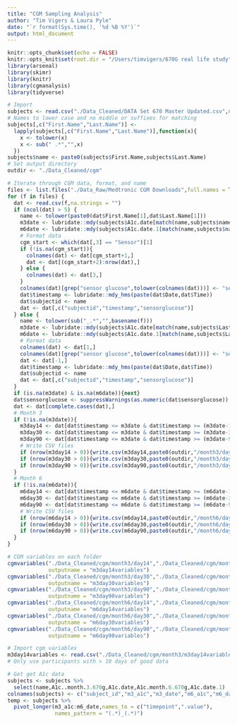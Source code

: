 ```yaml
---
title: "CGM Sampling Analysis"
author: "Tim Vigers & Laura Pyle"
date: "`r format(Sys.time(), '%d %B %Y')`"
output: html_document
---
```


```r
knitr::opts_chunk$set(echo = FALSE)
knitr::opts_knit$set(root.dir = "/Users/timvigers/670G real life study")
library(arsenal)
library(skimr)
library(knitr)
library(cgmanalysis)
library(tidyverse)
```

```r
# Import
subjects <- read.csv("./Data_Cleaned/DATA Set 670 Master Updated.csv",na.strings = "")
# Names to lower case and no middle or suffixes for matching
subjects[,c("First.Name","Last.Name")] <- 
  lapply(subjects[,c("First.Name","Last.Name")],function(x){
    x <- tolower(x)
    x <- sub(" .*","",x)
  })
subjects$name <- paste0(subjects$First.Name,subjects$Last.Name)
# Set output directory
outdir <- "./Data_Cleaned/cgm"
```

```r
# Iterate through CGM data, format, and name
files <- list.files("./Data_Raw/Medtronic CGM Downloads",full.names = T)
for (f in files) {
  dat <- read.csv(f,na.strings = "")
  if (ncol(dat) > 5) {
    name <- tolower(paste0(dat$First.Name[1],dat$Last.Name[1]))
    m3date <- lubridate::mdy(subjects$A1c.date[match(name,subjects$name)])
    m6date <- lubridate::mdy(subjects$A1c.date.1[match(name,subjects$name)])
    # Format data
    cgm_start <- which(dat[,3] == "Sensor")[1]
    if (!is.na(cgm_start)){
      colnames(dat) <- dat[cgm_start+1,]
      dat <- dat[(cgm_start+2):nrow(dat),] 
    } else {
      colnames(dat) <- dat[3,]
    }
    colnames(dat)[grep("sensor glucose",tolower(colnames(dat)))] <- "sensorglucose"
    dat$timestamp <- lubridate::mdy_hms(paste(dat$Date,dat$Time))
    dat$subjectid <- name
    dat <- dat[,c("subjectid","timestamp","sensorglucose")]
  } else {
    name <- tolower(sub("_.*","",basename(f)))
    m3date <- lubridate::mdy(subjects$A1c.date[match(name,subjects$Last.Name)])
    m6date <- lubridate::mdy(subjects$A1c.date.1[match(name,subjects$Last.Name)])
    # Format data
    colnames(dat) <- dat[1,]
    colnames(dat)[grep("sensor glucose",tolower(colnames(dat)))] <- "sensorglucose"
    dat <- dat[-1,]
    dat$timestamp <- lubridate::mdy_hms(paste(dat$Date,dat$Time))
    dat$subjectid <- name
    dat <- dat[,c("subjectid","timestamp","sensorglucose")]
  }
  if (is.na(m3date) & is.na(m6date)){next}
  dat$sensorglucose <- suppressWarnings(as.numeric(dat$sensorglucose))
  dat <- dat[complete.cases(dat),]
  # Month 3
  if (!is.na(m3date)){
    m3day14 <- dat[dat$timestamp <= m3date & dat$timestamp >= (m3date-14),]
    m3day30 <- dat[dat$timestamp <= m3date & dat$timestamp >= (m3date-30),]
    m3day90 <- dat[dat$timestamp <= m3date & dat$timestamp >= (m3date-90),]
    # Write CSV files
    if (nrow(m3day14 > 0)){write.csv(m3day14,paste0(outdir,"/month3/day14/",name,"m3day14.csv"),na = "",row.names = F)}
    if (nrow(m3day30 > 0)){write.csv(m3day30,paste0(outdir,"/month3/day30/",name,"m3day30.csv"),na = "",row.names = F)}
    if (nrow(m3day90 > 0)){write.csv(m3day90,paste0(outdir,"/month3/day90/",name,"m3day90.csv"),na = "",row.names = F)}
  }
  # Month 6
  if (!is.na(m6date)){
    m6day14 <- dat[dat$timestamp <= m6date & dat$timestamp >= (m6date-14),]
    m6day30 <- dat[dat$timestamp <= m6date & dat$timestamp >= (m6date-30),]
    m6day90 <- dat[dat$timestamp <= m6date & dat$timestamp >= (m6date-90),]
    # Write CSV files
    if (nrow(m6day14 > 0)){write.csv(m6day14,paste0(outdir,"/month6/day14/",name,"m6day14.csv"),na = "",row.names = F)}
    if (nrow(m6day30 > 0)){write.csv(m6day30,paste0(outdir,"/month6/day30/",name,"m6day30.csv"),na = "",row.names = F)}
    if (nrow(m6day90 > 0)){write.csv(m6day90,paste0(outdir,"/month6/day90/",name,"m6day90.csv"),na = "",row.names = F)}
  }
}
```

```r
# CGM variables on each folder
cgmvariables("./Data_Cleaned/cgm/month3/day14","./Data_Cleaned/cgm/month3",
             outputname = "m3day14variables")
cgmvariables("./Data_Cleaned/cgm/month3/day30","./Data_Cleaned/cgm/month3",
             outputname = "m3day30variables")
cgmvariables("./Data_Cleaned/cgm/month3/day90","./Data_Cleaned/cgm/month3",
             outputname = "m3day90variables")
cgmvariables("./Data_Cleaned/cgm/month6/day14","./Data_Cleaned/cgm/month6",
             outputname = "m6day14variables")
cgmvariables("./Data_Cleaned/cgm/month6/day30","./Data_Cleaned/cgm/month6",
             outputname = "m6day30variables")
cgmvariables("./Data_Cleaned/cgm/month6/day90","./Data_Cleaned/cgm/month6",
             outputname = "m6day90variables")
```

```r
# Import cgm variables
m3day14variables <- read.csv("./Data_Cleaned/cgm/month3/m3day14variables.csv")
# Only use participants with > 10 days of good data

# Get get A1c data
subjects <- subjects %>% 
  select(name,A1c..month.3.670g,A1c.date,A1c.month.6.670g,A1c.date.1)
colnames(subjects) <- c("subject_id","m3_a1c","m3_date","m6_a1c","m6_date")
temp <- subjects %>% 
  pivot_longer(m3_a1c:m6_date,names_to = c("timepoint",".value"),
               names_pattern = "(.*)_(.*)")
```